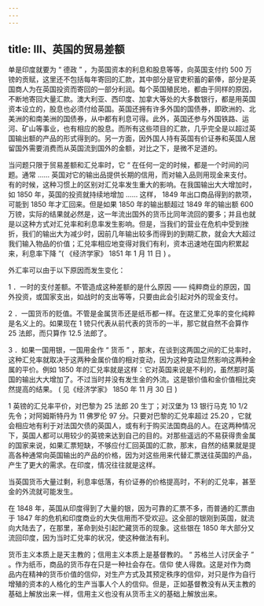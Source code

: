 ```yaml
---
---
---
```

title: III、英国的贸易差额
---




单是印度就要为 “ 德政 ” ，为英国资本的利息和股息等等，向英国支付约 500 万镑的贡赋，这里还不包括每年寄回的汇款，其中部分是官吏积蓄的薪俸，部分是英国商人为在英国投资而寄回的一部分利润。每个英国殖民地，都由于同样的原因，不断地寄回大量汇款。澳大利亚、西印度、加拿大等处的大多数银行，都是用英国资本设立的，股息也必须付给英国。英国还拥有许多外国的国债券，即欧洲的、北美洲的和南美洲的国债券，从中都有利息可得。此外，英国还参与外国铁路、运河、矿山等事业，也有相应的股息。而所有这些项目的汇款，几乎完全是以超过英国输出额的产品的形式得到的。另一方面，因外国人持有英国有价证券和英国人居留国外需要消费而从英国流到国外的金额，对比之下，是微不足道的。

当问题只限于贸易差额和汇兑率时，它 “ 在任何一定的时候，都是一个时间的问题。通常 …… 英国对它的输出品提供长期的信用，而对输入品则用现金来支付。有的时候，这种习惯上的区别对汇兑率发生重大的影响。在我国输出大大增加时，如 1850 年，英国的投资就持续地增加 …… 这样， 1849 年出口商品得到的款项，可能到 1850 年才汇回来。但是如果 1850 年的输出额超过 1849 年的输出额 600 万镑，实际的结果就必然是，这一年流出国外的货币比同年流回的要多；并且也就是以这种方式对汇兑率和利息率发生影响。但是，当我们的营业在危机中受到挫折，我们的输出大为减少时，因前几年输出较多而得到的到期汇款，就会大大超过我们输入物品的价值；汇兑率相应地变得对我们有利，资本迅速地在国内积累起来，利息率下降 ”( 《经济学家》 1851 年 1 月 11 日 ) 。

外汇率可以由于以下原因而发生变化：

 1 ．一时的支付差额。不管造成这种差额的是什么原因 —— 纯粹商业的原因，国外投资，或国家支出，如战时的支出等等，只要由此会引起对外的现金支付。

 2 ．一国货币的贬值。不管是金属货币还是纸币都一样。在这里汇兑率的变化纯粹是名义上的。如果现在 1 镑只代表从前代表的货币的一半，那它就自然不会算作 25 法郎，而只算作 12.5 法郎了。

 3 ．如果一国用银，一国用金作 “ 货币 ” ，那末，在谈到这两国之间的汇兑率时，这种汇兑率就取决于这两种金属价值的相对变动，因为这种变动显然影响这两种金属的平价。例如 1850 年的汇兑率就是这样：它对英国来说是不利的，虽然那时英国的输出大大增加了。不过当时并没有发生金的外流。这是银价值和金价值相比突然提高的结果。 ( 见《经济学家》 1850 年 11 月 30 日 )

 1 英镑的汇兑率平价，对巴黎为 25 法郎 20 生丁；对汉堡为 13 银行马克 10 1/2 先令；对阿姆斯特丹为 11 佛罗伦 97 分。只要对巴黎的汇兑率超过 25.20 ，它就会相应地有利于对法国欠债的英国人，或有利于购买法国商品的人。在这两种情况下，英国人都可以用较少的英镑来达到自己的目的。对那些遥远的不易获得贵金属的国家来说，如果汇票短缺，不够应付汇回英国的汇款，那末，自然的结果就是提高各种通常向英国输出的产品的价格，因为对这些用来代替汇票送往英国的产品，产生了更大的需求。在印度，情况往往就是这样。

当英国货币大量过剩，利息率低落，有价证券的价格提高时，不利的汇兑率，甚至金的外流就可能发生。

在 1848 年，英国从印度得到了大量的银，因为可靠的汇票不多，而普通的汇票由于 1847 年的危机和印度商业的大失信用而不受欢迎。这全部的银刚到英国，就流向大陆去了，在那里，革命到处引起贮藏货币的现象。这些银在 1850 年大部分又流回印度，因为当时汇兑率的状况，使这种做法有利。

货币主义本质上是天主教的；信用主义本质上是基督教的。 “ 苏格兰人讨厌金子 ” 。作为纸币，商品的货币存在只是一种社会存在。信仰 使人得救。这是对作为商品内在精神的货币价值的信仰，对生产方式及其预定秩序的信仰，对只是作为自行增殖的资本的人格化的生产当事人个人的信仰。但是，正如基督教没有从天主教的基础上解放出来一样，信用主义也没有从货币主义的基础上解放出来。